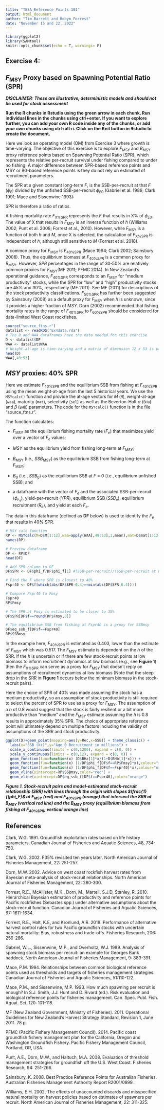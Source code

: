 ```yaml
---
title: "TESA Reference Points 101"
output: html_document
author: "Tim Barrett and Robyn Forrest"
date: "November 15 and 22, 2022"
---
```

  
```r
library(ggplot2)
library(SAMtool)
knitr::opts_chunk$set(echo = T, warnings= F)
```

## Exercise 4:
## $F_\text{MSY}$ Proxy based on Spawning Potential Ratio (SPR)

***DISCLAIMER: These are illustrative, deterministic models and should not be used for stock assessment***
  
**Run the R chunks in Rstudio using the green arrow in each chunk. Run individual lines in the chunks using ctrl+enter. If you want to explore further, you can add your own R code inside any of the chunks, or add your own chunks using ctrl+alt+i. Click on the Knit button in Rstudio to create the document.**
  
Here we look an operating model (OM) from Exercise 3 where growth is time-varying. The objective of this exercise is to explore $F_\text{MSY}$ and $B_\text{MSY}$ proxy reference points based on Spawning Potential Ratio (SPR), which represents the relative per-recruit survival under fishing compared to under no fishing. A major difference between SPR-based reference points and MSY or B0-based reference points is they do not rely on estimated of recruitment parameters. 

The SPR at a given constant long-term $F$, is the SSB-per-recruit at that $F$ ($\phi_F$) divided by the unfished SSB-per-recruit $\phi_{E0}$ (Gabriel et al. 1989; Clark 1991; Mace and Sissenwine 1993): 

\begin{equation}
\tag{1}
{SPR_F=\frac{\phi_F}{\phi_{E0}}}
\end{equation}

SPR is therefore a ratio of ratios.

A fishing mortality rate $F_\text{X%SPR}$ represents the *F* that results in X% of $\phi_{E0}$. The value of X that results in $F_\text{MSY}$ is an inverse function of $h$ (Williams 2002; Punt et al. 2008; Forrest et al., 2010). However, while $F_\text{MSY}$ is a function of both $h$ and $M$, once X is selected, the calculation of $F_\text{X%SPR}$ is independent of $h$, although still sensitive to $M$ (Forrest et al. 2018). 

A common proxy for $F_\text{MSY}$ is $F_\text{40%SPR}$ (Mace 1994; Clark 2002; Sainsbury 2008).
Thus, the equilibrium biomass at $F_{40\%SPR}$ is a common proxy for $B_\text{MSY}$. However, $SPR$ percentages in the range of 30-50% are relatively common proxies for $F_\text{MSY}$(MF 2011; PFMC 2014). In New Zealand’s operational guidance, $F_\text{40%SPR}$ corresponds to an $F_\text{MSY}$ for “medium productivity” stocks, while the SPR for “low” and “high” productivity stocks are 45% and 30%, respectively (MF 2011). See MF (2011) for descriptions of the stock productivity classifications. $F_\text{50%SPR}$ has further been suggested by Sainsbury (2008) as a default proxy for $F_\text{MSY}$ when $h$ is unknown, since it provides a higher fraction of $MSY$. Dorn (2002) recommended that fishing mortality rates in the range of $F_\text{40%SPR}$ to $F_\text{60%SPR}$ should be considered for data-limited West Coast rockfishes.

```r
source("source_ftns.r")
datalist <- readRDS("Ex4data.rda")
# The D and WAA dataframes have the data needed for this exercise
D <- datalist$DF
WAA <- datalist$WAA
# Weight-at-age is time-varying and a matrix of dimension 12 x 53 is provided with the weights-at-age 0 to 11+ for 53 years
head(D)
WAA[,49:53]
```

## *MSY* proxies: 40% SPR

Here we estimate $F_\text{40%SPR}$ and the equilibrium SSB from fishing at $F_\text{40%SPR}$ using the mean weight-at-age from the last 5 historical years. We use the `MSYcalc()` function and provide the at-age vectors for $M$ (`M`), weight-at-age (`waa`), maturity (`mat`), selectivity (`sel`) as well as the Beverton-Holt $\alpha$ (`BHa`) and $\beta$ (`BHb`) parameters. The code for the `MSYcalc()` function is in the file "source_ftns.r". 

The function calculates:

* $F_\text{MSY}$ as the equilibrium fishing mortality rate ($F_e$) that maximizes yield over a vector of $F_e$ values; 

* $MSY$ as the equilibrium yield from fishing long-term at $F_\text{MSY}$;

* $B_\text{MSY}$ (i.e., $SSB_\text{MSY}$) as the equilibrium SSB from fishing long-term at $F_\text{MSY}$;

* $B_{0}$ (i.e., $SSB_{0}$) as the equilibrium SSB at $F$ = 0 (i.e., equilibrium unfished SSB); and

* a dataframe with the vector of $F_e$ and the associated SSB-per-recruit ($\phi_{F_e}$), yield-per-recruit ($YPR$), equilibrium SSB ($SSB_e$), equilibrium recruitment ($R_e$), and yield at each $F_e$. 

The data in this dataframe (defined as **DF** below) is used to identify the $F_e$ that results in 40% SPR.

```r
# MSY calc function
RP <- MSYcalc(M=D$M[1:12],waa=apply(WAA[,49:53],1,mean),mat=D$mat[1:12],sel=D$sel[1:12],a=D$BHa[1],b=D$BHb[1])
names(RP)

# Preview dataframe 
DF <- RP$DF
head(DF)

# Add SPR column to DF
DF$SPR <- DF$phi_f/DF$phi_f[1] #(SSB-per-recruit)/(SSB-per-recruit at F=0)

# Find the F where SPR is closest to 40%
Fspr40 <- DF$f[which(abs(DF$SPR-0.4)==min(abs(DF$SPR-0.4)))]

# Compare Fspr40 to Fmsy
Fspr40
RP$Fmsy

# The SPR at Fmsy is estimated to be closer to 35%
DF$SPR[DF$f==round(RP$Fmsy,3)]

# The equilibrium SSB from fishing at Fspr40 is a proxy for SSBmsy
DF$eq_ssb_f[DF$f==Fspr40]
RP$SSBmsy
```

In the example here, $F_\text{40%SPR}$ is estimated as 0.403, lower than the estimate of $F_\text{MSY}$ which was 0.517. The $F_\text{MSY}$ estimate is dependent on the $h$ of the SRR. If the $h$ is uncertain or if there are few stock-recruit points at low biomass to inform recruitment dynamics at low biomass (e.g., see **Figure 1**) then the $F_\text{X%SPR}$ can serve as a proxy for $F_\text{MSY}$ that doesn't reply on assumptions of recruitment dynamics at low biomass (Note that the steep drop in the SRR in **Figure 1** occurs below the minimum biomass in the stock-recruit pairs). 

Here the choice of SPR of 40% was made assuming the stock has a medium productivity, so an assumption of stock productivity is still required to select the percent of SPR to use as a proxy for $F_\text{MSY}$. The assumption of a $h$ of 0.8 would suggest that the stock is fairly resilient or a bit more productive than "medium" and the $F_\text{MSY}$ estimate assuming the $h$ is 0.8 results in approximately 35% SPR. The choice of appropriate reference point will ultimately depend on multiple factors including the validity of assumptions of the SRR and stock productivity.

```r
ggplot(D)+geom_point(mapping=aes(y=Rec,x=SSB)) + theme_classic() +
  labs(x="SSB (kt)",y="Age 0 Recruitment in millions") +
  scale_x_continuous(limits = c(0,1200), expand = c(0, 0)) +
  scale_y_continuous(limits = c(0,12), expand = c(0, 0)) +
  geom_function(fun=function(x) (D$BHa[1]*x/(1+D$BHb[1]*x))) +
  geom_function(fun=function(x) (1/DF$phi_f[DF$f==RP$Fmsy]*x),colour="red",linetype=2) +
  geom_function(fun=function(x) (1/DF$phi_f[DF$f==Fspr40]*x),colour="orange",linetype=2) +
  geom_vline(xintercept=RP$SSBmsy,color="red") +
  geom_vline(xintercept=DF$eq_ssb_f[DF$f==Fspr40],color="orange") 
```

<i><b>Figure 1. Stock-recruit pairs and model-estimated stock-recruit relationship (SRR) with lines through the origin with slopes $\frac{1}{\phi_F}$ at $F_\text{MSY}$ (red) and $F_\text{40%SPR}$ (orange) that intersect the SRR at $B_\text{MSY}$ (vertical red line) and the $B_\text{MSY}$ proxy (equilibrium biomass from fishing at $F_\text{40%SPR}$; vertical orange line)</i></b> 
<br>

## References

Clark, W.G. 1991. Groundfish exploitation rates based on life history parameters. Canadian Journal of Fisheries and Aquatic Sciences, 48, 734-750.

Clark, W.G. 2002. F35% revisited ten years later. North American Journal of Fisheries Management, 22: 251-257.

Dorn, M.W. 2002. Advice on west coast rockfish harvest rates from Bayesian meta-analysis of stock-recruit relationships. North American Journal of Fisheries Management, 22: 280-300.

Forrest, R.E., McAllister, M.K., Dorn, M., Martell, S.J.D, Stanley, R. 2010. Hierarchical Bayesian estimation of productivity and reference points for Pacific rockfishes (Sebastes spp.) under alternative assumptions about the stock-recruit function. Canadian Journal of Fisheries and Aquatic Sciences, 67: 1611-1634.

Forrest, R.E., Holt, K.E, and Kronlund, A.R. 2018. Performance of alternative harvest control rules for two Pacific groundfish stocks with uncertain natural mortality: Bias, robustness and trade-offs. Fisheries Research, 206: 259-286.

Gabriel, W.L., Sissenwine, M.P., and Overholtz, W.J. 1989. Analysis of spawning stock biomass per recruit: an example for Georges Bank haddock. North American Journal of Fisheries Management, 9: 383-391.

Mace, P.M. 1994. Relationships between common biological reference points used as thresholds and targets of fisheries management strategies. Canadian Journal of Fisheries and Aquatic Sciences, 51:110-122.

Mace, P.M., and Sissenwine, M.P. 1993. How much spawning per recruit is enough? In S.J. Smith, J.J. Hunt and D. Rivard (ed.). Risk evaluation and biological reference points for fisheries management. Can. Spec. Publ. Fish. Aquat. Sci. 120: 101-118. 

MF (New Zealand Government, Ministry of Fisheries). 2011. Operational Guidelines for New Zealand’s Harvest Strategy Standard, Revision 1, June 2011. 78 p.

PFMC (Pacific Fishery Management Council). 2014. Pacific coast groundfish fishery management plan for the California, Oregon and Washington Groundfish Fishery. Pacific Fishery Management Council, Portland, OR, USA. 

Punt, A.E., Dorn, M.W., and Haltuch, M.A. 2008. Evaluation of threshold management strategies for groundfish off the U.S. West Coast. Fisheries Research, 94: 251-266.

Sainsbury, K. 2008. Best Practice Reference Points for Australian Fisheries. Australian Fisheries Management Authority Report R2001/0999.

Williams, E.H. 2002. The effects of unaccounted discards and misspecified natural mortality on harvest policies based on estimates of spawners per recruit. North American Journal of Fisheries Management, 22: 311-325. 


